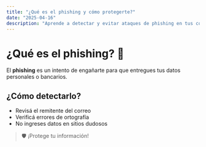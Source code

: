 ```yaml
---
title: "¿Qué es el phishing y cómo protegerte?"
date: "2025-04-16"
description: "Aprende a detectar y evitar ataques de phishing en tus correos, redes y WhatsApp."
---
```



# ¿Qué es el phishing? 🎣

El **phishing** es un intento de engañarte para que entregues tus datos personales o bancarios.

<Alerta mensaje="Nunca hagas clic en enlaces sospechosos, incluso si parecen legítimos." />

## ¿Cómo detectarlo?

- Revisá el remitente del correo
- Verificá errores de ortografía
- No ingreses datos en sitios dudosos

> 🛡️ ¡Protege tu información!
